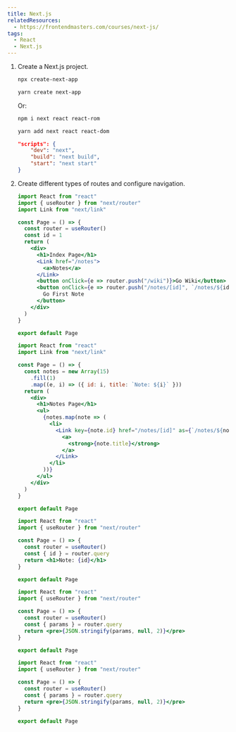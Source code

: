 ```yaml
---
title: Next.js
relatedResources:
  - https://frontendmasters.com/courses/next-js/
tags:
  - React
  - Next.js
---
```


1. Create a Next.js project.

   <Solution>

   ```sh
   npx create-next-app
   ```

   ```sh
   yarn create next-app
   ```

   Or:

   ```sh
   npm i next react react-rom
   ```

   ```sh
   yarn add next react react-dom
   ```

   ```json fp=package.json
   "scripts": {
       "dev": "next",
       "build": "next build",
       "start": "next start"
   }
   ```

   </Solution>

2. Create different types of routes and configure navigation.

   <Solution>

   ```jsx fp=pages/index.jsx nu
   import React from "react"
   import { useRouter } from "next/router"
   import Link from "next/link"

   const Page = () => {
     const router = useRouter()
     const id = 1
     return (
       <div>
         <h1>Index Page</h1>
         <Link href="/notes">
           <a>Notes</a>
         </Link>
         <button onClick={e => router.push("/wiki")}>Go Wiki</button>
         <button onClick={e => router.push("/notes/[id]", `/notes/${id}`)}>
           Go First Note
         </button>
       </div>
     )
   }

   export default Page
   ```

   ```jsx fp=pages/notes/index.jsx nu
   import React from "react"
   import Link from "next/link"

   const Page = () => {
     const notes = new Array(15)
       .fill(1)
       .map((e, i) => ({ id: i, title: `Note: ${i}` }))
     return (
       <div>
         <h1>Notes Page</h1>
         <ul>
           {notes.map(note => (
             <li>
               <Link key={note.id} href="/notes/[id]" as={`/notes/${note.id}`}>
                 <a>
                   <strong>{note.title}</strong>
                 </a>
               </Link>
             </li>
           ))}
         </ul>
       </div>
     )
   }

   export default Page
   ```

   ```jsx fp=pages/notes/[id].jsx nu
   import React from "react"
   import { useRouter } from "next/router"

   const Page = () => {
     const router = useRouter()
     const { id } = router.query
     return <h1>Note: {id}</h1>
   }

   export default Page
   ```

   ```jsx fp=pages/docs/[...params].jsx nu
   import React from "react"
   import { useRouter } from "next/router"

   const Page = () => {
     const router = useRouter()
     const { params } = router.query
     return <pre>{JSON.stringify(params, null, 2)}</pre>
   }

   export default Page
   ```

   ```jsx fp=pages/wiki/[[...params]].jsx nu
   import React from "react"
   import { useRouter } from "next/router"

   const Page = () => {
     const router = useRouter()
     const { params } = router.query
     return <pre>{JSON.stringify(params, null, 2)}</pre>
   }

   export default Page
   ```

   </Solution>

